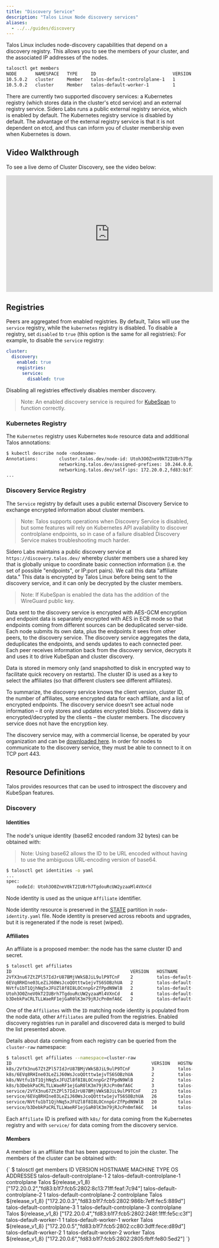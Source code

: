 ```yaml
---
title: "Discovery Service"
description: "Talos Linux Node discovery services"
aliases:
  - ../../guides/discovery
---
```



Talos Linux includes node-discovery capabilities that depend on a discovery registry.
This allows you to see the members of your cluster, and the associated IP addresses of the nodes.

```bash
talosctl get members
NODE       NAMESPACE   TYPE     ID                             VERSION   HOSTNAME                       MACHINE TYPE   OS               ADDRESSES
10.5.0.2   cluster     Member   talos-default-controlplane-1   1         talos-default-controlplane-1   controlplane   Talos (v1.2.3)   ["10.5.0.2"]
10.5.0.2   cluster     Member   talos-default-worker-1         1         talos-default-worker-1         worker         Talos (v1.2.3)   ["10.5.0.3"]
```

There are currently two supported discovery services: a Kubernetes registry (which stores data in the cluster's etcd service) and an external registry service.
Sidero Labs runs a public external registry service, which is enabled by default.
The Kubernetes registry service is disabled by default.
The advantage of the external registry service is that it is not dependent on etcd, and thus can inform you of cluster membership even when Kubernetes is down.

## Video Walkthrough

To see a live demo of Cluster Discovery, see the video below:

<iframe width="560" height="315" src="https://www.youtube.com/embed/GCBTrHhjawY" frameborder="0" allow="accelerometer; autoplay; clipboard-write; encrypted-media; gyroscope; picture-in-picture" allowfullscreen></iframe>

## Registries

Peers are aggregated from enabled registries.
By default, Talos will use the `service` registry, while the `kubernetes` registry is disabled.
To disable a registry, set `disabled` to `true` (this option is the same for all registries):
For example, to disable the `service` registry:

```yaml
cluster:
  discovery:
    enabled: true
    registries:
      service:
        disabled: true
```

Disabling all registries effectively disables member discovery.

> Note: An enabled discovery service is required for [KubeSpan](../../networking/kubespan) to function correctly.

### Kubernetes Registry

The `Kubernetes` registry uses Kubernetes `Node` resource data and additional Talos annotations:

```sh
$ kubectl describe node <nodename>
Annotations:        cluster.talos.dev/node-id: Utoh3O0ZneV0kT2IUBrh7TgdouRcUW2yzaaMl4VXnCd
                    networking.talos.dev/assigned-prefixes: 10.244.0.0/32,10.244.0.1/24
                    networking.talos.dev/self-ips: 172.20.0.2,fd83:b1f7:fcb5:2802:8c13:71ff:feaf:7c94
...
```

### Discovery Service Registry

The `Service` registry by default uses a public external Discovery Service to exchange encrypted information about cluster members.

> Note: Talos supports operations when Discovery Service is disabled, but some features will rely on Kubernetes API availability to discover
> controlplane endpoints, so in case of a failure disabled Discovery Service makes troubleshooting much harder.

Sidero Labs maintains a public discovery service at `https://discovery.talos.dev/` whereby cluster members use a shared key that is globally unique to coordinate basic connection information (i.e. the set of possible "endpoints", or IP:port pairs).
We call this data "affiliate data."
This data is encrypted by Talos Linux before being sent to the discovery service, and it can only be decrypted by the cluster members.

> Note: If KubeSpan is enabled the data has the addition of the WireGuard public key.

Data sent to the discovery service is encrypted with AES-GCM encryption and endpoint data is separately encrypted with AES in ECB mode so that endpoints coming from different sources can be deduplicated server-side.
Each node submits its own data, plus the endpoints it sees from other peers, to the discovery service.
The discovery service aggregates the data, deduplicates the endpoints, and sends updates to each connected peer.
Each peer receives information back from the discovery service, decrypts it and uses it to drive KubeSpan and cluster discovery.

Data is stored in memory only (and snapshotted to disk in encrypted way to facilitate quick recovery on restarts).
The cluster ID is used as a key to select the affiliates (so that different clusters see different affiliates).

To summarize, the discovery service knows the client version, cluster ID, the number of affiliates, some encrypted data for each affiliate, and a list of encrypted endpoints.
The discovery service doesn’t see actual node information – it only stores and updates encrypted blobs.
Discovery data is encrypted/decrypted by the clients – the cluster members.
The discovery service does not have the encryption key.

The discovery service may, with a commercial license, be operated by your organization and can be [downloaded here](https://github.com/siderolabs/discovery-service).
In order for nodes to communicate to the discovery service, they must be able to connect to it on TCP port 443.

## Resource Definitions

Talos provides resources that can be used to introspect the discovery and KubeSpan features.

### Discovery

#### Identities

The node's unique identity (base62 encoded random 32 bytes) can be obtained with:

> Note: Using base62 allows the ID to be URL encoded without having to use the ambiguous URL-encoding version of base64.

```sh
$ talosctl get identities -o yaml
...
spec:
    nodeId: Utoh3O0ZneV0kT2IUBrh7TgdouRcUW2yzaaMl4VXnCd
```

Node identity is used as the unique `Affiliate` identifier.

Node identity resource is preserved in the [STATE](../../learn-more/architecture#file-system-partitions) partition in `node-identity.yaml` file.
Node identity is preserved across reboots and upgrades, but it is regenerated if the node is reset (wiped).

#### Affiliates

An affiliate is a proposed member: the node has the same cluster ID and secret.

```sh
$ talosctl get affiliates
ID                                             VERSION   HOSTNAME                       MACHINE TYPE   ADDRESSES
2VfX3nu67ZtZPl57IdJrU87BMjVWkSBJiL9ulP9TCnF    2         talos-default-controlplane-2   controlplane   ["172.20.0.3","fd83:b1f7:fcb5:2802:986b:7eff:fec5:889d"]
6EVq8RHIne03LeZiJ60WsJcoQOtttw1ejvTS6SOBzhUA   2         talos-default-worker-1         worker         ["172.20.0.5","fd83:b1f7:fcb5:2802:cc80:3dff:fece:d89d"]
NVtfu1bT1QjhNq5xJFUZl8f8I8LOCnnpGrZfPpdN9WlB   2         talos-default-worker-2         worker         ["172.20.0.6","fd83:b1f7:fcb5:2802:2805:fbff:fe80:5ed2"]
Utoh3O0ZneV0kT2IUBrh7TgdouRcUW2yzaaMl4VXnCd    4         talos-default-controlplane-1   controlplane   ["172.20.0.2","fd83:b1f7:fcb5:2802:8c13:71ff:feaf:7c94"]
b3DebkPaCRLTLLWaeRF1ejGaR0lK3m79jRJcPn0mfA6C   2         talos-default-controlplane-3   controlplane   ["172.20.0.4","fd83:b1f7:fcb5:2802:248f:1fff:fe5c:c3f"]
```

One of the `Affiliates` with the `ID` matching node identity is populated from the node data, other `Affiliates` are pulled from the registries.
Enabled discovery registries run in parallel and discovered data is merged to build the list presented above.

Details about data coming from each registry can be queried from the `cluster-raw` namespace:

```sh
$ talosctl get affiliates --namespace=cluster-raw
ID                                                     VERSION   HOSTNAME                       MACHINE TYPE   ADDRESSES
k8s/2VfX3nu67ZtZPl57IdJrU87BMjVWkSBJiL9ulP9TCnF        3         talos-default-controlplane-2   controlplane   ["172.20.0.3","fd83:b1f7:fcb5:2802:986b:7eff:fec5:889d"]
k8s/6EVq8RHIne03LeZiJ60WsJcoQOtttw1ejvTS6SOBzhUA       2         talos-default-worker-1         worker         ["172.20.0.5","fd83:b1f7:fcb5:2802:cc80:3dff:fece:d89d"]
k8s/NVtfu1bT1QjhNq5xJFUZl8f8I8LOCnnpGrZfPpdN9WlB       2         talos-default-worker-2         worker         ["172.20.0.6","fd83:b1f7:fcb5:2802:2805:fbff:fe80:5ed2"]
k8s/b3DebkPaCRLTLLWaeRF1ejGaR0lK3m79jRJcPn0mfA6C       3         talos-default-controlplane-3   controlplane   ["172.20.0.4","fd83:b1f7:fcb5:2802:248f:1fff:fe5c:c3f"]
service/2VfX3nu67ZtZPl57IdJrU87BMjVWkSBJiL9ulP9TCnF    23        talos-default-controlplane-2   controlplane   ["172.20.0.3","fd83:b1f7:fcb5:2802:986b:7eff:fec5:889d"]
service/6EVq8RHIne03LeZiJ60WsJcoQOtttw1ejvTS6SOBzhUA   26        talos-default-worker-1         worker         ["172.20.0.5","fd83:b1f7:fcb5:2802:cc80:3dff:fece:d89d"]
service/NVtfu1bT1QjhNq5xJFUZl8f8I8LOCnnpGrZfPpdN9WlB   20        talos-default-worker-2         worker         ["172.20.0.6","fd83:b1f7:fcb5:2802:2805:fbff:fe80:5ed2"]
service/b3DebkPaCRLTLLWaeRF1ejGaR0lK3m79jRJcPn0mfA6C   14        talos-default-controlplane-3   controlplane   ["172.20.0.4","fd83:b1f7:fcb5:2802:248f:1fff:fe5c:c3f"]
```

Each `Affiliate` ID is prefixed with `k8s/` for data coming from the Kubernetes registry and with `service/` for data coming from the discovery service.

#### Members

A member is an affiliate that has been approved to join the cluster.
The members of the cluster can be obtained with:

<CodeBlock lang="sh">
{`
$ talosctl get members
ID                             VERSION   HOSTNAME                       MACHINE TYPE   OS                ADDRESSES
talos-default-controlplane-1   2         talos-default-controlplane-1   controlplane   Talos ${release_v1_8}   ["172.20.0.2","fd83:b1f7:fcb5:2802:8c13:71ff:feaf:7c94"]
talos-default-controlplane-2   1         talos-default-controlplane-2   controlplane   Talos ${release_v1_8}   ["172.20.0.3","fd83:b1f7:fcb5:2802:986b:7eff:fec5:889d"]
talos-default-controlplane-3   1         talos-default-controlplane-3   controlplane   Talos ${release_v1_8}   ["172.20.0.4","fd83:b1f7:fcb5:2802:248f:1fff:fe5c:c3f"]
talos-default-worker-1         1         talos-default-worker-1         worker         Talos ${release_v1_8}   ["172.20.0.5","fd83:b1f7:fcb5:2802:cc80:3dff:fece:d89d"]
talos-default-worker-2         1         talos-default-worker-2         worker         Talos ${release_v1_8}   ["172.20.0.6","fd83:b1f7:fcb5:2802:2805:fbff:fe80:5ed2"]
`}
</CodeBlock>